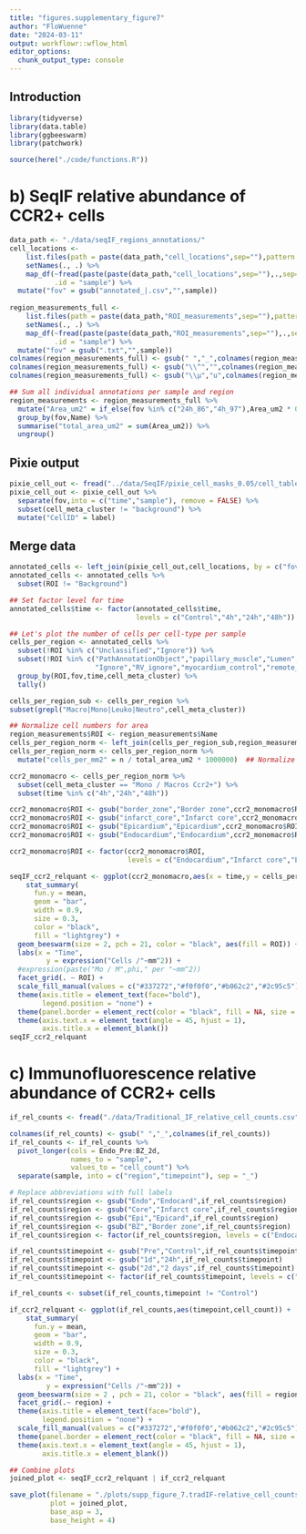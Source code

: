 ```yaml
---
title: "figures.supplementary_figure7"
author: "FloWuenne"
date: "2024-03-11"
output: workflowr::wflow_html
editor_options:
  chunk_output_type: console
---
```


## Introduction

```r
library(tidyverse)
library(data.table)
library(ggbeeswarm)
library(patchwork)

source(here("./code/functions.R"))  
```


# b) SeqIF relative abundance of CCR2+ cells

```r
data_path <- "./data/seqIF_regions_annotations/"
cell_locations <-
    list.files(path = paste(data_path,"cell_locations",sep=""),pattern = "*.csv") %>%
    setNames(., .) %>%
    map_df(~fread(paste(paste(data_path,"cell_locations",sep=""),.,sep="/"), select= c("CellID","ROI")),
           .id = "sample") %>%
  mutate("fov" = gsub("annotated_|.csv","",sample))
  
region_measurements_full <- 
    list.files(path = paste(data_path,"ROI_measurements",sep=""),pattern = "*.txt") %>% 
    setNames(., .) %>%
    map_df(~fread(paste(paste(data_path,"ROI_measurements",sep=""),.,sep="/")),
           .id = "sample") %>%
  mutate("fov" = gsub(".txt","",sample)) 
colnames(region_measurements_full) <- gsub(" ","_",colnames(region_measurements_full))
colnames(region_measurements_full) <- gsub("\\^","",colnames(region_measurements_full))
colnames(region_measurements_full) <- gsub("\\µ","u",colnames(region_measurements_full))

## Sum all individual annotations per sample and region
region_measurements <- region_measurements_full %>%
  mutate("Area_um2" = if_else(fov %in% c("24h_86","4h_97"),Area_um2 * 0.235^2,Area_um2)) %>% ## Images that were post-registered using palom need to be size corrected, as their final pixel resolution is different
  group_by(fov,Name) %>%
  summarise("total_area_um2" = sum(Area_um2)) %>%
  ungroup()
```

## Pixie output

```r
pixie_cell_out <- fread("../data/SeqIF/pixie_cell_masks_0.05/cell_table_size_normalized_cell_labels.csv")
pixie_cell_out <- pixie_cell_out %>%
  separate(fov,into = c("time","sample"), remove = FALSE) %>%
  subset(cell_meta_cluster != "background") %>%
  mutate("CellID" = label)
```

## Merge data

```r
annotated_cells <- left_join(pixie_cell_out,cell_locations, by = c("fov","CellID"))
annotated_cells <- annotated_cells %>%
  subset(ROI != "Background")

## Set factor level for time
annotated_cells$time <- factor(annotated_cells$time,
                               levels = c("Control","4h","24h","48h"))
```


```r
## Let's plot the number of cells per cell-type per sample
cells_per_region <- annotated_cells %>%
  subset(!ROI %in% c("Unclassified","Ignore")) %>%
  subset(!ROI %in% c("PathAnnotationObject","papillary_muscle","Lumen","Background",
                     "Ignore","RV_ignore","myocardium_control","remote_endocardium")) %>%
  group_by(ROI,fov,time,cell_meta_cluster) %>%
  tally()

cells_per_region_sub <- cells_per_region %>%
subset(grepl("Macro|Mono|Leuko|Neutro",cell_meta_cluster))

## Normalize cell numbers for area
region_measurements$ROI <- region_measurements$Name
cells_per_region_norm <- left_join(cells_per_region_sub,region_measurements, by = c("fov","ROI"))
cells_per_region_norm <- cells_per_region_norm %>%
  mutate("cells_per_mm2" = n / total_area_um2 * 1000000)  ## Normalize to square mm
```


```r
ccr2_monomacro <- cells_per_region_norm %>%
  subset(cell_meta_cluster == "Mono / Macros Ccr2+") %>%
  subset(time %in% c("4h","24h","48h"))

ccr2_monomacro$ROI <- gsub("border_zone","Border zone",ccr2_monomacro$ROI)
ccr2_monomacro$ROI <- gsub("infarct_core","Infarct core",ccr2_monomacro$ROI)
ccr2_monomacro$ROI <- gsub("Epicardium","Epicardium",ccr2_monomacro$ROI)
ccr2_monomacro$ROI <- gsub("Endocardium","Endocardium",ccr2_monomacro$ROI)

ccr2_monomacro$ROI <- factor(ccr2_monomacro$ROI,
                             levels = c("Endocardium","Infarct core","Epicardium","Border zone"))

seqIF_ccr2_relquant <- ggplot(ccr2_monomacro,aes(x = time,y = cells_per_mm2)) +
    stat_summary(
      fun.y = mean,
      geom = "bar",
      width = 0.9,
      size = 0.3,
      color = "black",
      fill = "lightgrey") +
  geom_beeswarm(size = 2, pch = 21, color = "black", aes(fill = ROI)) +
  labs(x = "Time",
         y = expression("Cells /"~mm^2)) + 
  #expression(paste("Mo / M",phi," per "~mm^2))
  facet_grid(. ~ ROI) +
  scale_fill_manual(values = c("#337272","#f0f0f0","#b062c2","#2c95c5")) +
  theme(axis.title = element_text(face="bold"),
        legend.position = "none") +
  theme(panel.border = element_rect(color = "black", fill = NA, size = 0.75)) +
  theme(axis.text.x = element_text(angle = 45, hjust = 1),
        axis.title.x = element_blank()) 
seqIF_ccr2_relquant
```


# c) Immunofluorescence relative abundance of CCR2+ cells


```r
if_rel_counts <- fread("./data/Traditional_IF_relative_cell_counts.csv")

colnames(if_rel_counts) <- gsub(" ","_",colnames(if_rel_counts))
if_rel_counts <- if_rel_counts %>%
  pivot_longer(cols = Endo_Pre:BZ_2d,
               names_to = "sample",
               values_to = "cell_count") %>%
  separate(sample, into = c("region","timepoint"), sep = "_")

# Replace abbreviations with full labels
if_rel_counts$region <- gsub("Endo","Endocard",if_rel_counts$region)
if_rel_counts$region <- gsub("Core","Infarct core",if_rel_counts$region)
if_rel_counts$region <- gsub("Epi","Epicard",if_rel_counts$region)
if_rel_counts$region <- gsub("BZ","Border zone",if_rel_counts$region)
if_rel_counts$region <- factor(if_rel_counts$region, levels = c("Endocard","Infarct core","Epicard","Border zone"))

if_rel_counts$timepoint <- gsub("Pre","Control",if_rel_counts$timepoint)
if_rel_counts$timepoint <- gsub("1d","24h",if_rel_counts$timepoint)
if_rel_counts$timepoint <- gsub("2d","2 days",if_rel_counts$timepoint)
if_rel_counts$timepoint <- factor(if_rel_counts$timepoint, levels = c("Control","4h","24h","2 days"))

if_rel_counts <- subset(if_rel_counts,timepoint != "Control")

if_ccr2_relquant <- ggplot(if_rel_counts,aes(timepoint,cell_count)) +
    stat_summary(
      fun.y = mean,
      geom = "bar",
      width = 0.9,
      size = 0.3,
      color = "black",
      fill = "lightgrey") +
  labs(x = "Time",
         y = expression("Cells /"~mm^2)) + 
  geom_beeswarm(size = 2 , pch = 21, color = "black", aes(fill = region)) +
  facet_grid(.~ region) +
  theme(axis.title = element_text(face="bold"),
        legend.position = "none") +
  scale_fill_manual(values = c("#337272","#f0f0f0","#b062c2","#2c95c5")) +
  theme(panel.border = element_rect(color = "black", fill = NA, size = 0.75)) +
  theme(axis.text.x = element_text(angle = 45, hjust = 1),
        axis.title.x = element_blank())

## Combine plots
joined_plot <- seqIF_ccr2_relquant | if_ccr2_relquant

save_plot(filename = "./plots/supp_figure_7.tradIF-relative_cell_counts.pdf",
          plot = joined_plot,
          base_asp = 3,
          base_height = 4)
```

